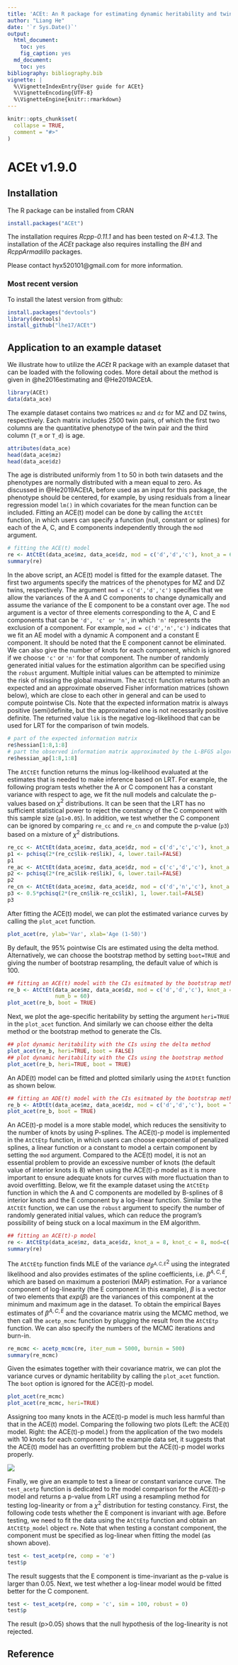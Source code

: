 ```yaml
---
title: 'ACEt: An R package for estimating dynamic heritability and twin model comparison'
author: "Liang He"
date: '`r Sys.Date()`'
output:
  html_document:
    toc: yes
    fig_caption: yes
  md_document:
    toc: yes  
bibliography: bibliography.bib
vignette: |
  %\VignetteIndexEntry{User guide for ACEt} 
  %\VignetteEncoding{UTF-8}
  %\VignetteEngine{knitr::rmarkdown} 
---
```


```r
knitr::opts_chunk$set(
  collapse = TRUE,
  comment = "#>"
)
```

# ACEt v1.9.0

## Installation

The R package can be installed from CRAN
```r
install.packages("ACEt")
```

The installation requires *Rcpp-0.11.1* and has been tested on *R-4.1.3*. The installation of the *ACEt* package also requires installing the *BH* and *RcppArmadillo* packages. 

Please contact hyx520101@gmail.com for more information.

### Most recent version

To install the latest version from github:
```r
install.packages("devtools")
library(devtools)
install_github("lhe17/ACEt")
```

## Application to an example dataset

We illustrate how to utilize the *ACEt* R package with an example dataset that can be loaded with the following codes. More detail about the method is given in @he2016estimating and @He2019ACEtA.  
```r
library(ACEt)
data(data_ace)

```
The example dataset contains two matrices ```mz``` and ```dz``` for MZ and DZ twins, respectively. Each matrix includes 2500 twin pairs, of which the first two columns are the quantitative phenotype of the twin pair and the third column (```T_m``` or ```T_d```) is age.
```r
attributes(data_ace)
head(data_ace$mz)
head(data_ace$dz)
```
The age is distributed uniformly from 1 to 50 in both twin datasets and the phenotypes are normally distributed with a mean equal to zero. As discussed in @He2019ACEtA, before used as an input for this package, the phenotype should be centered, for example, by using residuals from a linear regression model ```lm()``` in which covariates for the mean function can be included. 
Fitting an ACE(t) model can be done by calling the ```AtCtEt``` function, in which users can specify a function (null, constant or splines) for each of the A, C, and E components independently through the ```mod``` argument.
```r
# fitting the ACE(t) model
re <- AtCtEt(data_ace$mz, data_ace$dz, mod = c('d','d','c'), knot_a = 6, knot_c = 4)
summary(re)
```
In the above script, an ACE(t) model is fitted for the example dataset. The first two arguments specify the matrices of the phenotypes for MZ and DZ twins, respectively. The argument ```mod = c('d','d','c')``` specifies that we allow the variances of the A and C components to change dynamically and assume the variance of the E component to be a constant over age. The  ```mod``` argument is a vector of three elements corresponding to the A, C and E components that can be ```'d', 'c' or 'n'```, in which ```'n'``` represents the exclusion of a component. For example, ```mod = c('d','n','c')``` indicates that we fit an AE model with a dynamic A component and a constant E component. It should be noted that the E component cannot be eliminated. We can also give the number of knots for each component, which is ignored if we choose ```'c'``` or ```'n'``` for that component. The number of randomly generated initial values for the estimation algorithm can be specified using the ```robust``` argument. Multiple initial values can be attempted to minimize the risk of missing the global maximum. The ```AtCtEt``` function returns both an expected and an approximate observed Fisher information matrices (shown below), which are close to each other in general and can be used to compute pointwise CIs. Note that the expected information matrix is always positive (semi)definite, but the approximated one is not necessarily positive definite. The returned value ```lik``` is the negative log-likelihood that can be used for LRT for the comparison of twin models.
```r
# part of the expected information matrix
re$hessian[1:8,1:8]
# part the observed information matrix approximated by the L-BFGS algorithm
re$hessian_ap[1:8,1:8]
```
The ```AtCtEt``` function returns the minus log-likelihood evaluated at the estimates that is needed to make inference based on LRT. For example, the following program tests whether the A or C component has a constant variance with respect to age, we fit the null models and calculate the p-values based on $\chi^2$ distributions. It can be seen that the LRT has no sufficient statistical power to reject the constancy of the C component with this sample size (```p1>0.05```). In addition, we test whether the C component can be ignored by comparing ```re_cc``` and ```re_cn``` and compute the p-value (```p3```) based on a mixture of $\chi^2$ distributions.  
```r
re_cc <- AtCtEt(data_ace$mz, data_ace$dz, mod = c('d','c','c'), knot_a = 6, knot_c = 4)
p1 <- pchisq(2*(re_cc$lik-re$lik), 4, lower.tail=FALSE)
p1
re_ac <- AtCtEt(data_ace$mz, data_ace$dz, mod = c('c','d','c'), knot_a = 6, knot_c = 4)
p2 <- pchisq(2*(re_ac$lik-re$lik), 6, lower.tail=FALSE)
p2
re_cn <- AtCtEt(data_ace$mz, data_ace$dz, mod = c('d','n','c'), knot_a = 6, knot_c = 4)
p3 <- 0.5*pchisq(2*(re_cn$lik-re_cc$lik), 1, lower.tail=FALSE)
p3
```

After fitting the ACE(t) model, we can plot the estimated variance curves by calling the ```plot_acet``` function.
```r
plot_acet(re, ylab='Var', xlab='Age (1-50)')
```

By default, the 95% pointwise CIs are estimated using the delta method. Alternatively, we can choose the bootstrap method by setting ```boot=TRUE``` and giving the number of bootstrap resampling, the default value of which is 100. 
```r
## fitting an ACE(t) model with the CIs esitmated by the bootstrap method 
re_b <- AtCtEt(data_ace$mz, data_ace$dz, mod = c('d','d','c'), knot_a = 6, knot_c = 4, boot = TRUE, 
               num_b = 60)
plot_acet(re_b, boot = TRUE)
```

Next, we plot the age-specific heritability by setting the argument ```heri=TRUE``` in the ```plot_acet``` function. And similarly we can choose either the delta method or the bootstrap method to generate the CIs.
```r
## plot dynamic heritability with the CIs using the delta method 
plot_acet(re_b, heri=TRUE, boot = FALSE)
## plot dynamic heritability with the CIs using the bootstrap method 
plot_acet(re_b, heri=TRUE, boot = TRUE)
```

An ADE(t) model can be fitted and plotted similarly using the ```AtDtEt``` function as shown below.
```r
## fitting an ADE(t) model with the CIs esitmated by the bootstrap method 
re_b <- AtDtEt(data_ace$mz, data_ace$dz, mod = c('d','d','c'), boot = TRUE, num_b = 60)
plot_acet(re_b, boot = TRUE)
```

An ACE(t)-p model is a more stable model, which reduces the sensitivity to the number of knots by using P-splines. The ACE(t)-p model is implemented in the ```AtCtEtp``` function, in which users can choose exponential of penalized splines, a linear function or a constant to model a certain component by setting the ```mod``` argument. Compared to the ACE(t) model, it is not an essential problem to provide an excessive number of knots (the default value of interior knots is 8) when using the ACE(t)-p model as it is more important to ensure adequate knots for curves with more fluctuation than to avoid overfitting. Below, we fit the example dataset using the ```AtCtEtp``` function in which the A and C components are modelled by B-splines of 8 interior knots and the E component by a log-linear function. Similar to the ```AtCtEt``` function, we can use the ```robust``` argument to specify the number of randomly generated initial values, which can reduce the program's possibility of being stuck on a local maximum in the EM algorithm. 
```r
## fitting an ACE(t)-p model
re <- AtCtEtp(data_ace$mz, data_ace$dz, knot_a = 8, knot_c = 8, mod=c('d','d','l'))
summary(re)
```
The ```AtCtEtp``` function finds MLE of the variance $\sigma^{2}_{\beta^{A,C,E}}$ using the integrated likelihood and also provides estimates of the spline coefficients, i.e. $\beta^{A,C,E}$, which are based on maximum a posteriori (MAP) estimation. For a variance component of log-linearity (the E component in this example), $\beta$ is a vector of two elements that $exp(\beta)$ are the variances of this component at the minimum and maximum age in the dataset. To obtain the empirical Bayes estimates of $\beta^{A,C,E}$ and the covariance matrix using the MCMC method, we then call the ```acetp_mcmc``` function by plugging the result from the ```AtCtEtp``` function. We can also specify the numbers of the MCMC iterations and burn-in.      

```r
re_mcmc <- acetp_mcmc(re, iter_num = 5000, burnin = 500)
summary(re_mcmc)
```
Given the esimates together with their covariance matrix, we can plot the variance curves or dynamic heritability by calling the ```plot_acet``` function. The ```boot``` option is ignored for the ACE(t)-p model.
```r
plot_acet(re_mcmc)
plot_acet(re_mcmc, heri=TRUE)
```

Assigning too many knots in the ACE(t)-p model is much less harmful than that in the ACE(t) model. Comparing the following two plots (Left: the ACE(t) model. Right: the ACE(t)-p model.) from the application of the two models with 10 knots for each component to the example data set, it suggests that the ACE(t) model has an overfitting problem but the ACE(t)-p model works properly.

![](knot_10.jpg)

Finally, we give an example to test a linear or constant variance curve. The ```test_acetp``` function is dedicated to the model comparison for the ACE(t)-p model and returns a p-value from LRT using a resampling method for testing log-linearity or from a $\chi^2$ distribution for testing constancy. First, the following code tests whether the E component is invariant with age. Before testing, we need to fit the data using the ```AtCtEtp``` function and obtain an ```AtCtEtp_model``` object ```re```. Note that when testing a constant component, the component must be specified as log-linear when fitting the model (as shown above). 
```r
test <- test_acetp(re, comp = 'e')
test$p

```
The result suggests that the E component is time-invariant as the p-value is larger than 0.05. Next, we test whether a log-linear model would be fitted better for the C component. 
```r
test <- test_acetp(re, comp = 'c', sim = 100, robust = 0)
test$p
```
The result (p>0.05) shows that the null hypothesis of the log-linearity is not rejected.

## Reference
